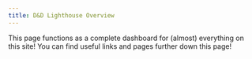 ```yaml
---
title: D&D Lighthouse Overview
---
```


This page functions as a complete dashboard for (almost) everything on this site! You can find useful links and pages further down this page!